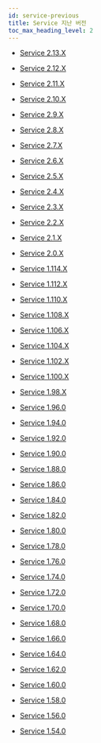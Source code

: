 ```yaml
---
id: service-previous
title: Service 지난 버전
toc_max_heading_level: 2
---
```


* [Service 2.13.X](service-2_13_x)

* [Service 2.12.X](service-2_12_x)

* [Service 2.11.X](service-2_11_x)

* [Service 2.10.X](service-2_10_x)

* [Service 2.9.X](service-2_9_x)

* [Service 2.8.X](service-2_8_x)

* [Service 2.7.X](service-2_7_x)

* [Service 2.6.X](service-2_6_x)

* [Service 2.5.X](service-2_5_x)

* [Service 2.4.X](service-2_4_x)

* [Service 2.3.X](service-2_3_x)

* [Service 2.2.X](service-2_2_x)

* [Service 2.1.X](service-2_1_x)

* [Service 2.0.X](service-2_0_x)

* [Service 1.114.X](service-1_114_x)

* [Service 1.112.X](service-1_112_x)

* [Service 1.110.X](service-1_110_x)

* [Service 1.108.X](service-1_108_x)

* [Service 1.106.X](service-1_106_x)

* [Service 1.104.X](service-1_104_x)

* [Service 1.102.X](service-1_102_x)

* [Service 1.100.X](service-1_100_x)

* [Service 1.98.X](service-1_98_x)

* [Service 1.96.0](service-1_96_0)

* [Service 1.94.0](service-1_94_0)

* [Service 1.92.0](service-1_92_0)

* [Service 1.90.0](service-1_90_0)

* [Service 1.88.0](service-1_88_0)

* [Service 1.86.0](service-1_86_0)

* [Service 1.84.0](service-1_84_0)

* [Service 1.82.0](service-1_82_0)

* [Service 1.80.0](service-1_80_0)

* [Service 1.78.0](service-1_78_0)

* [Service 1.76.0](service-1_76_0)

* [Service 1.74.0](service-1_74_0)

* [Service 1.72.0](service-1_72_0)

* [Service 1.70.0](service-1_70_0)

* [Service 1.68.0](service-1_68_0)

* [Service 1.66.0](service-1_66_0)

* [Service 1.64.0](service-1_64_0)

* [Service 1.62.0](service-1_62_0)

* [Service 1.60.0](service-1_60_0)

* [Service 1.58.0](service-1_58_0)

* [Service 1.56.0](service-1_56_0)

* [Service 1.54.0](service-1_54_0)
